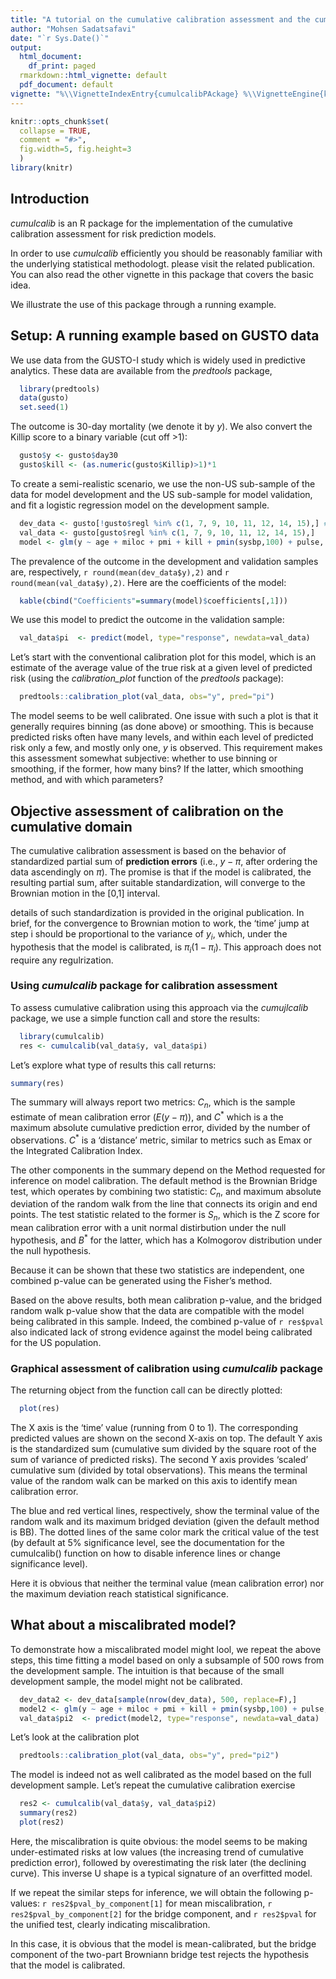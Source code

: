 ```yaml
---
title: "A tutorial on the cumulative calibration assessment and the cumulcalib package"
author: "Mohsen Sadatsafavi"
date: "`r Sys.Date()`"
output:
  html_document:
    df_print: paged
  rmarkdown::html_vignette: default
  pdf_document: default
vignette: "%\\VignetteIndexEntry{cumulcalibPAckage} %\\VignetteEngine{knitr::rmarkdown} %\\VignetteEncoding{UTF-8}\n"
---
```


```r
knitr::opts_chunk$set(
  collapse = TRUE,
  comment = "#>",
  fig.width=5, fig.height=3
  ) 
library(knitr)
```


## Introduction

_cumulcalib_ is an R package for the implementation of the cumulative calibration assessment for risk prediction models. 

In order to use _cumulcalib_ efficiently you should be reasonably familiar with the underlying statistical methodologt. please visit the related publication. You can also read the other vignette in this package that covers the basic idea. 

We illustrate the use of this package through a running example.

## Setup: A running example based on GUSTO data
We use data from the GUSTO-I study which is widely used in predictive analytics. These data are available from the _predtools_ package,


```r
  library(predtools)
  data(gusto)
  set.seed(1)
```

The outcome is 30-day mortality (we denote it by $y$). We also convert the Killip score to a binary variable (cut off >1):

```r
  gusto$y <- gusto$day30
  gusto$kill <- (as.numeric(gusto$Killip)>1)*1
```
  
To create a semi-realistic scenario, we use the non-US sub-sample of the data for model development and the US sub-sample for model validation, and fit a logistic regression model on the development sample.

```r
  dev_data <- gusto[!gusto$regl %in% c(1, 7, 9, 10, 11, 12, 14, 15),] #The regl variable containst location codes
  val_data <- gusto[gusto$regl %in% c(1, 7, 9, 10, 11, 12, 14, 15),]
  model <- glm(y ~ age + miloc + pmi + kill + pmin(sysbp,100) + pulse, data=dev_data, family=binomial(link="logit"))
```

The prevalence of the outcome in the development and validation samples are, respectively, `r round(mean(dev_data$y),2)` and `r round(mean(val_data$y),2)`. Here are the coefficients of the model:

```r
  kable(cbind("Coefficients"=summary(model)$coefficients[,1]))
```

We use this model to predict the outcome in the validation sample:
```r
  val_data$pi  <- predict(model, type="response", newdata=val_data)
```

Let's start with the conventional calibration plot for this model, which is an estimate of the average value of the true risk at a given level of predicted risk (using the _calibration_plot_ function of the _predtools_ package):

```r
  predtools::calibration_plot(val_data, obs="y", pred="pi")
```
The model seems to be well calibrated. One issue with such a plot is that it generally requires binning (as done above) or smoothing. This is because predicted risks often have many levels, and within each level of predicted risk only a few, and mostly only one, $y$ is observed. This requirement makes this assessment somewhat subjective: whether to use binning or smoothing, if the former, how many bins? If the latter, which smoothing method, and with which parameters?


## Objective assessment of calibration on the cumulative domain
The cumulative calibration assessment is based on the behavior of standardized partial sum of **prediction errors** (i.e., $y-\pi$, after ordering the data ascendingly on $\pi$). The promise is that if the model is calibrated, 
the resulting partial sum, after suitable standardization, will converge to the Brownian motion in the [0,1] interval.

details of such standardization is provided in the original publication. In brief, for the convergence to Brownian motion to work, the 'time' jump at step i should be proportional to the variance of $y_i$, which, under the hypothesis that the model is calibrated, is $\pi_i(1-\pi_i)$. This approach does not require any regulrization.

### Using _cumulcalib_ package for calibration assessment
To assess cumulative calibration using this approach via the _cumujlcalib_ package, we use a simple function call and store the results:

```r
  library(cumulcalib)
  res <- cumulcalib(val_data$y, val_data$pi) 
```

Let's explore what type of results this call returns:

```r
summary(res)
```

The summary will always report two metrics: $C_n$, which is the sample estimate of mean calibration error ($E(y-\pi)$), and $C^*$ which is a the maximum absolute cumulative prediction error, divided by the number of observations. $C^*$ is a 'distance' metric, similar to metrics such as Emax or the Integrated Calibration Index.

The other components in the summary depend on the Method requested for inference on model calibration. The default method is the Brownian Bridge test, which operates by combining two statistic: $C_n$, and maximum absolute deviation of the random walk from the line that connects its origin and end points. The test statistic related to the former is $S_n$, which is the Z score for mean calibration error with a unit normal distirbution under the null hypothesis, and $B^*$ for the latter, which has a Kolmogorov distribution under the null hypothesis.

Because it can be shown that these two statistics are independent, one combined p-value can be generated using the Fisher's method.

Based on the above results, both mean calibration p-value, and the bridged random walk p-value show that the data are compatible with the model being calibrated in this sample. Indeed, the combined p-value of `r res$pval` also indicated lack of strong evidence against the model being calibrated for the US population.

### Graphical assessment of calibration using _cumulcalib_ package

The returning object from the function call can be directly plotted:

```r
  plot(res)
```

The X axis is the 'time' value (running from 0 to 1). The corresponding predicted values are shown on the second X-axis on top. The default Y axis is the standardized sum (cumulative sum divided by the square root of the sum of variance of predicted risks). The second Y axis provides 'scaled' cumulative sum (divided by total observations). This means the terminal value of the random walk can be marked on this axis to identify mean calibration error.

The blue and red vertical lines, respectively, show the terminal value of the random walk and its maximum bridged deviation (given the default method is BB). The dotted lines of the same color mark the critical value of the test (by default at 5% significance level, see the documentation for the cumulcalib() function on how to disable inference lines or change significance level).

Here it is obvious that neither the terminal value (mean calibration error) nor the maximum deviation reach statistical significance. 

## What about a miscalibrated model?
To demonstrate how a miscalibrated model might lool, we repeat the above steps, this time fitting a model based on only a subsample of 500 rows from the development sample. The intuition is that because of the small development sample, the model might not be calibrated.

```r
  dev_data2 <- dev_data[sample(nrow(dev_data), 500, replace=F),]
  model2 <- glm(y ~ age + miloc + pmi + kill + pmin(sysbp,100) + pulse, data=dev_data2, family=binomial(link="logit"))
  val_data$pi2  <- predict(model2, type="response", newdata=val_data)
```

Let's look at the calibration plot
```r
  predtools::calibration_plot(val_data, obs="y", pred="pi2")
```

The model is indeed not as well calibrated as the model based on the full development sample. Let's repeat the cumulative calibration exercise
  
```r
  res2 <- cumulcalib(val_data$y, val_data$pi2)
  summary(res2)
  plot(res2)
```

Here, the miscalibration is quite obvious: the model seems to be making under-estimated risks at low values (the increasing trend of cumulative prediction error), followed by overestimating the risk later (the declining curve). This inverse U shape is a typical signature of an overfitted model.

If we repeat the similar steps for inference, we will obtain the following p-values: `r res2$pval_by_component[1]` for mean miscalibration, `r res2$pval_by_component[2]` for the bridge component, and `r res2$pval` for the unified test, clearly indicating miscalibration.

In this case, it is obvious that the model is mean-calibrated, but the bridge component of the two-part Browniann bridge test rejects the hypothesis that the model is calibrated. 
